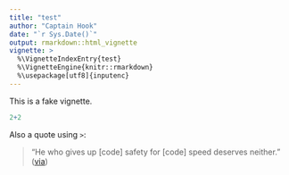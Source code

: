 ```yaml
---
title: "test"
author: "Captain Hook"
date: "`r Sys.Date()`"
output: rmarkdown::html_vignette
vignette: >
  %\VignetteIndexEntry{test}
  %\VignetteEngine{knitr::rmarkdown}
  %\usepackage[utf8]{inputenc}
---
```


This is a fake vignette.

```r
2+2
```

Also a quote using `>`:

> "He who gives up [code] safety for [code] speed deserves neither."
([via](https://twitter.com/hadleywickham/status/504368538874703872))
